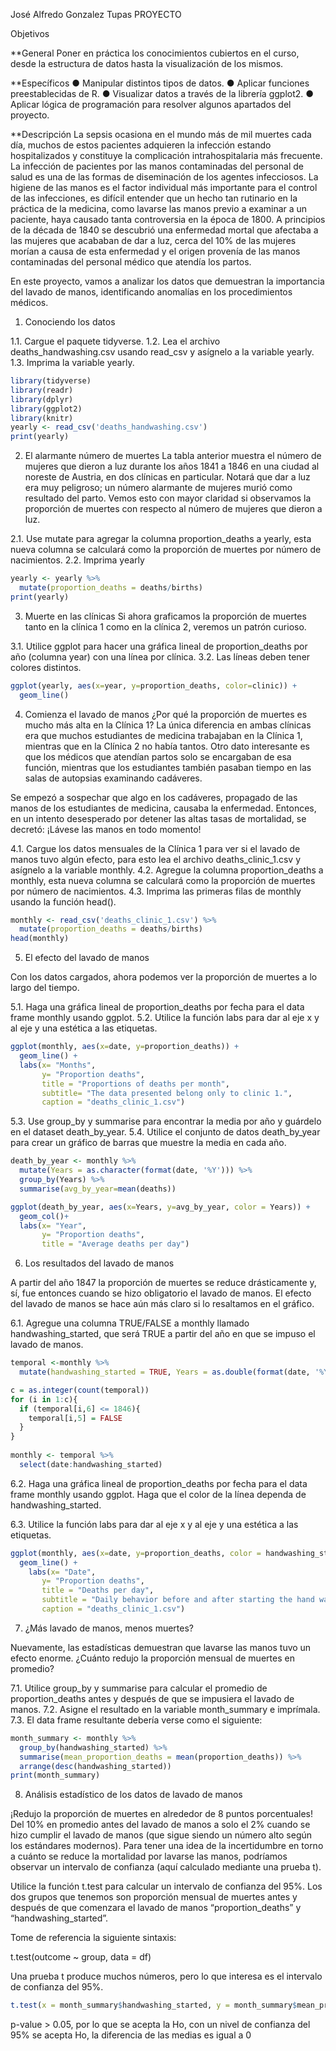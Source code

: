 José Alfredo Gonzalez Tupas
PROYECTO

Objetivos

**General
Poner en práctica los conocimientos cubiertos en el curso, desde la estructura de datos
hasta la visualización de los mismos.

**Específicos
● Manipular distintos tipos de datos.
● Aplicar funciones preestablecidas de R.
● Visualizar datos a través de la librería ggplot2.
● Aplicar lógica de programación para resolver algunos apartados del proyecto.

**Descripción
La sepsis ocasiona en el mundo más de mil muertes cada día, muchos de estos pacientes
adquieren la infección estando hospitalizados y constituye la complicación intrahospitalaria más
frecuente. La infección de pacientes por las manos contaminadas del personal de salud es una de
las formas de diseminación de los agentes infecciosos. La higiene de las manos es el factor
individual más importante para el control de las infecciones, es difícil entender que un hecho tan
rutinario en la práctica de la medicina, como lavarse las manos previo a examinar a un paciente,
haya causado tanta controversia en la época de 1800.
A principios de la década de 1840 se descubrió una enfermedad mortal que afectaba a las
mujeres que acababan de dar a luz, cerca del 10% de las mujeres morían a causa de esta
enfermedad y el origen provenía de las manos contaminadas del personal médico que atendía
los partos.

En este proyecto, vamos a analizar los datos que demuestran la importancia del lavado de
manos, identificando anomalías en los procedimientos médicos.

1. Conociendo los datos

1.1. Cargue el paquete tidyverse.
1.2. Lea el archivo deaths_handwashing.csv usando read_csv y asígnelo a la variable yearly.
1.3. Imprima la variable yearly.

```r
library(tidyverse)
library(readr)
library(dplyr)
library(ggplot2)
library(knitr)
yearly <- read_csv('deaths_handwashing.csv')
print(yearly)
```
2. El alarmante número de muertes
La tabla anterior muestra el número de mujeres que dieron a luz durante los años 1841 a
1846 en una ciudad al noreste de Austria, en dos clínicas en particular. Notará que dar a luz
era muy peligroso; un número alarmante de mujeres murió como resultado del parto. Vemos
esto con mayor claridad si observamos la proporción de muertes con respecto al número de
mujeres que dieron a luz.

2.1. Use mutate para agregar la columna proportion_deaths a yearly, esta nueva columna se
calculará como la proporción de muertes por número de nacimientos.
2.2. Imprima yearly

```r
yearly <- yearly %>% 
  mutate(proportion_deaths = deaths/births)
print(yearly)
```
3. Muerte en las clínicas
Si ahora graficamos la proporción de muertes tanto en la clínica 1 como en la clínica 2,
veremos un patrón curioso.

3.1. Utilice ggplot para hacer una gráfica lineal de proportion_deaths por año (columna
year) con una línea por clínica.
3.2. Las líneas deben tener colores distintos.
```r
ggplot(yearly, aes(x=year, y=proportion_deaths, color=clinic)) +
  geom_line()
```
4. Comienza el lavado de manos
¿Por qué la proporción de muertes es mucho más alta en la Clínica 1? La única diferencia en
ambas clínicas era que muchos estudiantes de medicina trabajaban en la Clínica 1, mientras
que en la Clínica 2 no había tantos. Otro dato interesante es que los médicos que atendían
partos solo se encargaban de esa función, mientras que los estudiantes también pasaban
tiempo en las salas de autopsias examinando cadáveres.

Se empezó a sospechar que algo en los cadáveres, propagado de las manos de los estudiantes
de medicina, causaba la enfermedad. Entonces, en un intento desesperado por detener las
altas tasas de mortalidad, se decretó: ¡Lávese las manos en todo momento!

4.1. Cargue los datos mensuales de la Clínica 1 para ver si el lavado de manos tuvo algún
efecto, para esto lea el archivo deaths_clinic_1.csv y asígnelo a la variable monthly.
4.2. Agregue la columna proportion_deaths a monthly, esta nueva columna se calculará
como la proporción de muertes por número de nacimientos.
4.3. Imprima las primeras filas de monthly usando la función head().
```r
monthly <- read_csv('deaths_clinic_1.csv') %>% 
  mutate(proportion_deaths = deaths/births)
head(monthly)
```
5. El efecto del lavado de manos

Con los datos cargados, ahora podemos ver la proporción de muertes a lo largo del tiempo.

5.1. Haga una gráfica lineal de proportion_deaths por fecha para el data frame monthly
usando ggplot.
5.2. Utilice la función labs para dar al eje x y al eje y una estética a las etiquetas.
```r
ggplot(monthly, aes(x=date, y=proportion_deaths)) +
  geom_line() +
  labs(x= "Months",
       y= "Proportion deaths",
       title = "Proportions of deaths per month",
       subtitle= "The data presented belong only to clinic 1.",
       caption = "deaths_clinic_1.csv")
```

5.3. Use group_by y summarise para encontrar la media por año y guárdelo en el dataset
death_by_year.
5.4. Utilice el conjunto de datos death_by_year para crear un gráfico de barras que muestre
la media en cada año.
```r
death_by_year <- monthly %>% 
  mutate(Years = as.character(format(date, '%Y'))) %>% 
  group_by(Years) %>% 
  summarise(avg_by_year=mean(deaths))

ggplot(death_by_year, aes(x=Years, y=avg_by_year, color = Years)) +
  geom_col()+
  labs(x= "Year",
       y= "Proportion deaths",
       title = "Average deaths per day")
```
6. Los resultados del lavado de manos

A partir del año 1847 la proporción de muertes se reduce drásticamente y, sí, fue entonces
cuando se hizo obligatorio el lavado de manos.
El efecto del lavado de manos se hace aún más claro si lo resaltamos en el gráfico.

6.1. Agregue una columna TRUE/FALSE a monthly llamado handwashing_started, que será
TRUE a partir del año en que se impuso el lavado de manos.
```r
temporal <-monthly %>% 
  mutate(handwashing_started = TRUE, Years = as.double(format(date, '%Y')))

c = as.integer(count(temporal))
for (i in 1:c){
  if (temporal[i,6] <= 1846){
    temporal[i,5] = FALSE
  }
}
  
monthly <- temporal %>% 
  select(date:handwashing_started)
```

6.2. Haga una gráfica lineal de proportion_deaths por fecha para el data frame monthly
usando ggplot. Haga que el color de la línea dependa de handwashing_started.

6.3. Utilice la función labs para dar al eje x y al eje y una estética a las etiquetas.

```r
ggplot(monthly, aes(x=date, y=proportion_deaths, color = handwashing_started)) +
  geom_line() +
    labs(x= "Date",
       y= "Proportion deaths",
       title = "Deaths per day",
       subtitle = "Daily behavior before and after starting the hand washing process.",
       caption = "deaths_clinic_1.csv")
```
7. ¿Más lavado de manos, menos muertes?

Nuevamente, las estadísticas demuestran que lavarse las manos tuvo un efecto enorme.
¿Cuánto redujo la proporción mensual de muertes en promedio?

7.1. Utilice group_by y summarise para calcular el promedio de proportion_deaths antes y
después de que se impusiera el lavado de manos.
7.2. Asigne el resultado en la variable month_summary e imprímala.
7.3. El data frame resultante debería verse como el siguiente:
```r
month_summary <- monthly %>% 
  group_by(handwashing_started) %>% 
  summarise(mean_proportion_deaths = mean(proportion_deaths)) %>% 
  arrange(desc(handwashing_started))
print(month_summary)
```
8. Análisis estadístico de los datos de lavado de manos

¡Redujo la proporción de muertes en alrededor de 8 puntos porcentuales! Del 10% en promedio
antes del lavado de manos a solo el 2% cuando se hizo cumplir el lavado de manos (que sigue
siendo un número alto según los estándares modernos). Para tener una idea de la incertidumbre
en torno a cuánto se reduce la mortalidad por lavarse las manos, podríamos observar un
intervalo de confianza (aquí calculado mediante una prueba t).

Utilice la función t.test para calcular un intervalo de confianza del 95%. Los dos grupos que
tenemos son proporción mensual de muertes antes y después de que comenzara el lavado de
manos “proportion_deaths” y “handwashing_started”.

Tome de referencia la siguiente sintaxis:

t.test(outcome ~ group, data = df)

Una prueba t produce muchos números, pero lo que interesa es el intervalo de confianza del
95%.
```r
t.test(x = month_summary$handwashing_started, y = month_summary$mean_proportion_deaths, data=month_summary)
```
p-value > 0.05, por lo que se acepta la Ho, con un nivel de confianza del 95% se acepta Ho, la diferencia de las medias es igual a 0



